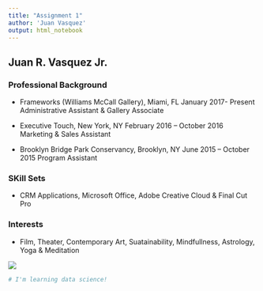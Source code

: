 ```yaml
---
title: "Assignment 1"
author: 'Juan Vasquez'
output: html_notebook
---
```


## Juan R. Vasquez Jr.

### Professional Background

* Frameworks (Williams McCall Gallery), Miami, FL              January 2017- Present Administrative Assistant & Gallery Associate 

* Executive Touch, New York, NY 						             February 2016 – October 2016
Marketing & Sales Assistant   

* Brooklyn Bridge Park Conservancy, Brooklyn, NY	 				   June 2015 – October 2015
Program Assistant 

### SKill Sets 
* CRM Applications, Microsoft Office, Adobe Creative Cloud & Final Cut Pro

### Interests
* Film, Theater, Contemporary Art, Suatainability, Mindfullness, Astrology, Yoga & Meditation 

![](IMG_1228.jpg)

```r
# I'm learning data science!
```
